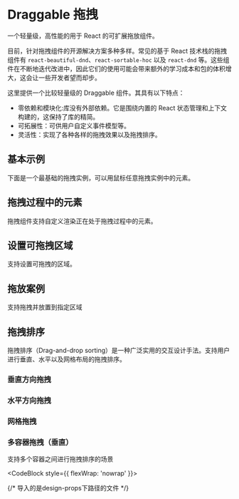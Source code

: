 
# Draggable 拖拽

一个轻量级，高性能的用于 React 的可扩展拖放组件。

目前，针对拖拽组件的开源解决方案多种多样。常见的基于 React 技术栈的拖拽组件有 `react-beautiful-dnd`、`react-sortable-hoc` 以及 `react-dnd` 等。这些组件在不断地迭代改进中，因此它们的使用可能会带来额外的学习成本和包的体积增大，这会让一些开发者望而却步。

这里提供一个比较轻量级的 Draggable 组件。其具有以下特点：

- 零依赖和模块化:库没有外部依赖。它是围绕内置的 React 状态管理和上下文构建的，这保持了库的精简。
- 可拓展性：可供用户自定义事件模型等。
- 灵活性：实现了各种各样的拖拽效果以及拖拽排序。

## 基本示例

下面是一个最基础的拖拽实例，可以用鼠标任意拖拽实例中的元素。

<CodeBlock>
  <Basic />
</CodeBlock>

## 拖拽过程中的元素

拖拽组件支持自定义渲染正在处于拖拽过程中的元素。

<CodeBlock>
  <WithDragOverlay />
</CodeBlock>

## 设置可拖拽区域

支持设置可拖拽的区域。

<CodeBlock>
  <WithHandler />
</CodeBlock>

## 拖放案例

支持拖拽并放置到指定区域

<CodeBlock>
  <Droppable />
</CodeBlock>

## 拖拽排序

拖拽排序（Drag-and-drop sorting）是一种广泛实用的交互设计手法。支持用户进行垂直、水平以及网格布局的拖拽排序。

### 垂直方向拖拽

<CodeBlock>
  <VerticalSortable />
</CodeBlock>

### 水平方向拖拽

<CodeBlock>
  <HorizenSortable />
</CodeBlock>

### 网格拖拽

<CodeBlock>
  <GridSortable />
</CodeBlock>

### 多容器拖拽（垂直）

支持多个容器之间进行拖拽排序的场景

<CodeBlock style={{ flexWrap: 'nowrap' }}>
  <MultipleContainer />
</CodeBlock>

{/* 导入的是design-props下路径的文件 */}
<Api path="/components/draggable.ts" />
